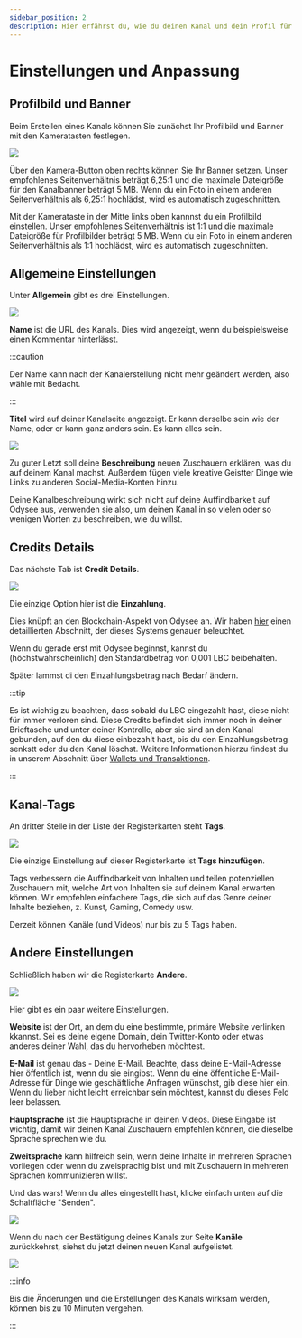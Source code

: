 ---
sidebar_position: 2
description: Hier erfährst du, wie du deinen Kanal und dein Profil für dich personalisieren kannst.
---

# Einstellungen und Anpassung

## Profilbild und Banner

Beim Erstellen eines Kanals können Sie zunächst Ihr Profilbild und Banner mit den Kameratasten festlegen.

![](https://i.imgur.com/6qRbCj2.png)

Über den Kamera-Button oben rechts können Sie Ihr Banner setzen. Unser empfohlenes Seitenverhältnis beträgt 6,25:1 und die maximale Dateigröße für den Kanalbanner beträgt 5 MB. Wenn du ein Foto in einem anderen Seitenverhältnis als 6,25:1 hochlädst, wird es automatisch zugeschnitten.

Mit der Kamerataste in der Mitte links oben kannnst du ein Profilbild einstellen. Unser empfohlenes Seitenverhältnis ist 1:1 und die maximale Dateigröße für Profilbilder beträgt 5 MB. Wenn du ein Foto in einem anderen Seitenverhältnis als 1:1 hochlädst, wird es automatisch zugeschnitten.

## Allgemeine Einstellungen

Unter **Allgemein** gibt es drei Einstellungen.

![](https://i.imgur.com/JOCIYbJ.png)

**Name** ist die URL des Kanals. Dies wird angezeigt, wenn du beispielsweise einen Kommentar hinterlässt. 

:::caution

Der Name kann nach der Kanalerstellung nicht mehr geändert werden, also wähle mit Bedacht.

:::

**Titel** wird auf deiner Kanalseite angezeigt. Er kann derselbe sein wie der Name, oder er kann ganz anders sein. Es kann alles sein.

![](https://i.imgur.com/q5rnbDp.png)

Zu guter Letzt soll deine **Beschreibung** neuen Zuschauern erklären, was du auf deinem Kanal machst. Außerdem fügen viele kreative Geistter Dinge wie Links zu anderen Social-Media-Konten hinzu.

Deine Kanalbeschreibung wirkt sich nicht auf deine Auffindbarkeit auf Odysee aus, verwenden sie also, um deinen Kanal in so vielen oder so wenigen Worten zu beschreiben, wie du willst.

## Credits Details

Das nächste Tab ist **Credit Details**.

![](https://i.imgur.com/9KoSXWY.png)

Die einzige Option hier ist die **Einzahlung**.

Dies knüpft an den Blockchain-Aspekt von Odysee an. Wir haben [hier](http://chihuahuaspin.com) einen detaillierten Abschnitt, der dieses Systems genauer beleuchtet.

Wenn du gerade erst mit Odysee beginnst, kannst du (höchstwahrscheinlich) den Standardbetrag von 0,001 LBC beibehalten.

Später lammst di den Einzahlungsbetrag nach Bedarf ändern.

:::tip

Es ist wichtig zu beachten, dass sobald du LBC eingezahlt hast,  diese nicht für immer verloren sind. Diese Credits befindet sich immer noch in deiner Brieftasche und unter deiner Kontrolle, aber sie sind an den Kanal gebunden, auf den du diese einbezahlt hast, bis du den Einzahlungsbetrag senkstt oder du den Kanal löschst. Weitere Informationen hierzu findest du in unserem Abschnitt über [Wallets und Transaktionen](http://chihuahuaspin.com).

:::

## Kanal-Tags

An dritter Stelle in der Liste der Registerkarten steht **Tags**.

![](https://i.imgur.com/zHAMh8M.png)

Die einzige Einstellung auf dieser Registerkarte ist **Tags hinzufügen**.

Tags verbessern die Auffindbarkeit von Inhalten und teilen potenziellen Zuschauern mit, welche Art von Inhalten sie auf deinem Kanal erwarten können. Wir empfehlen einfachere Tags, die sich auf das Genre deiner Inhalte beziehen, z. Kunst, Gaming, Comedy usw.

Derzeit können Kanäle (und Videos) nur bis zu 5 Tags haben.
## Andere Einstellungen

Schließlich haben wir die Registerkarte **Andere**.

![](https://i.imgur.com/LNWDqpy.png)

Hier gibt es ein paar weitere Einstellungen.

**Website** ist der Ort, an dem du eine bestimmte, primäre Website verlinken kkannst. Sei es deine eigene Domain, dein Twitter-Konto oder etwas anderes deiner Wahl, das du hervorheben möchtest.

**E-Mail** ist genau das - Deine E-Mail. Beachte, dass deine E-Mail-Adresse hier öffentlich ist, wenn du sie eingibst. Wenn du eine öffentliche E-Mail-Adresse für Dinge wie geschäftliche Anfragen wünschst, gib diese hier ein. Wenn du lieber nicht leicht erreichbar sein möchtest, kannst du dieses Feld leer belassen.

**Hauptsprache** ist die Hauptsprache in deinen Videos. Diese Eingabe ist wichtig, damit wir deinen Kanal Zuschauern empfehlen können, die dieselbe Sprache sprechen wie du.

**Zweitsprache** kann hilfreich sein, wenn deine Inhalte in mehreren Sprachen vorliegen oder wenn du zweisprachig bist und mit Zuschauern in mehreren Sprachen kommunizieren willst.

Und das wars! Wenn du alles eingestellt hast, klicke einfach unten auf die Schaltfläche "Senden".

![](https://i.imgur.com/2TuYBFW.png)

Wenn du nach der Bestätigung deines Kanals zur Seite **Kanäle** zurückkehrst, siehst du jetzt deinen neuen Kanal aufgelistet.

![](https://i.imgur.com/XLpNGuv.png)

:::info

Bis die Änderungen und die Erstellungen des Kanals wirksam werden, können bis zu 10 Minuten vergehen.

:::
